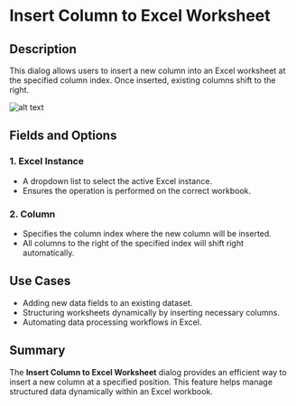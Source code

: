 # Insert Column to Excel Worksheet

## Description  

This dialog allows users to insert a new column into an Excel worksheet at the specified column index. Once inserted, existing columns shift to the right.

![alt text](../../../assets/excel/insert-column-to-excel-worksheet.png)

## Fields and Options  

### 1. **Excel Instance** 

- A dropdown list to select the active Excel instance.  
- Ensures the operation is performed on the correct workbook.  

### 2. **Column** 

- Specifies the column index where the new column will be inserted.  
- All columns to the right of the specified index will shift right automatically.  

## Use Cases  

- Adding new data fields to an existing dataset.  
- Structuring worksheets dynamically by inserting necessary columns.  
- Automating data processing workflows in Excel.  

## Summary  

The **Insert Column to Excel Worksheet** dialog provides an efficient way to insert a new column at a specified position. This feature helps manage structured data dynamically within an Excel workbook.  